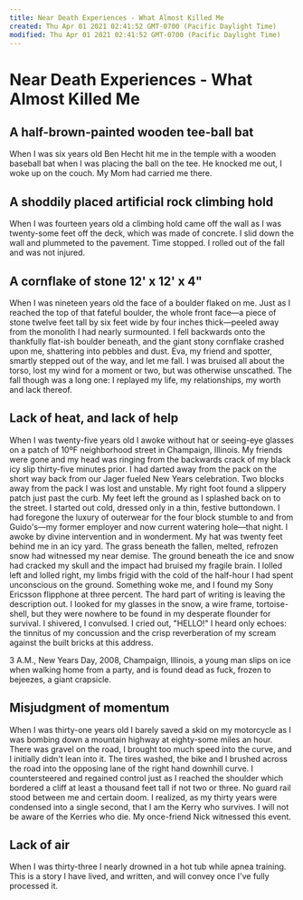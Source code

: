 ```yaml
---
title: Near Death Experiences - What Almost Killed Me
created: Thu Apr 01 2021 02:41:52 GMT-0700 (Pacific Daylight Time)
modified: Thu Apr 01 2021 02:41:52 GMT-0700 (Pacific Daylight Time)
---
```


# Near Death Experiences - What Almost Killed Me

## A half-brown-painted wooden tee-ball bat

When I was six years old Ben Hecht hit me in the temple with a wooden baseball bat when I was placing the ball on the tee. He knocked me out, I woke up on the couch. My Mom had carried me there.

## A shoddily placed artificial rock climbing hold

When I was fourteen years old a climbing hold came off the wall as I was twenty-some feet off the deck, which was made of concrete. I slid down the wall and plummeted to the pavement. Time stopped. I rolled out of the fall and was not injured.

## A cornflake of stone 12' x 12' x 4"

When I was nineteen years old the face of a boulder flaked on me. Just as I reached the top of that fateful boulder, the whole front face—a piece of stone twelve feet tall by six feet wide by four inches thick—peeled away from the monolith I had nearly surmounted. I fell backwards onto the thankfully flat-ish boulder beneath, and the giant stony cornflake crashed upon me, shattering into pebbles and dust. Eva, my friend and spotter, smartly stepped out of the way, and let me fall. I was bruised all about the torso, lost my wind for a moment or two, but was otherwise unscathed. The fall though was a long one: I replayed my life, my relationships, my worth and lack thereof.

## Lack of heat, and lack of help

When I was twenty-five years old I awoke without hat or seeing-eye glasses on a patch of 10ºF neighborhood street in Champaign, Illinois. My friends were gone and my head was ringing from the backwards crack of my black icy slip thirty-five minutes prior. I had darted away from the pack on the short way back from our Jager fueled New Years celebration. Two blocks away from the pack I was lost and unstable. My right foot found a slippery patch just past the curb. My feet left the ground as I splashed back on to the street. I started out cold, dressed only in a thin, festive buttondown. I had foregone the luxury of outerwear for the four block stumble to and from Guido's—my former employer and now current watering hole—that night. I awoke by divine intervention and in wonderment. My hat was twenty feet behind me in an icy yard. The grass beneath the fallen, melted, refrozen snow had witnessed my near demise. The ground beneath the ice and snow had cracked my skull and the impact had bruised my fragile brain. I lolled left and lolled right, my limbs frigid with the cold of the half-hour I had spent unconscious on the ground. Something woke me, and I found my Sony Ericsson flipphone at three percent. The hard part of writing is leaving the description out. I looked for my glasses in the snow, a wire frame, tortoise-shell, but they were nowhere to be found in my desperate flounder for survival. I shivered, I convulsed. I cried out, "HELLO!" I heard only echoes: the tinnitus of my concussion and the crisp reverberation of my scream against the built bricks at this address.

3 A.M., New Years Day, 2008, Champaign, Illinois, a young man slips on ice when walking home from a party, and is found dead as fuck, frozen to bejeezes, a giant crapsicle.

## Misjudgment of momentum

When I was thirty-one years old I barely saved a skid on my motorcycle as I was bombing down a mountain highway at eighty-some miles an hour. There was gravel on the road, I brought too much speed into the curve, and I initially didn't lean into it. The tires washed, the bike and I brushed across the road into the opposing lane of the right hand downhill curve. I countersteered and regained control just as I reached the shoulder which bordered a cliff at least a thousand feet tall if not two or three. No guard rail stood between me and certain doom. I realized, as my thirty years were condensed into a single second, that I am the Kerry who survives. I will not be aware of the Kerries who die. My once-friend Nick witnessed this event.

## Lack of air

When I was thirty-three I nearly drowned in a hot tub while apnea training. This is a story I have lived, and written, and will convey once I've fully processed it.
